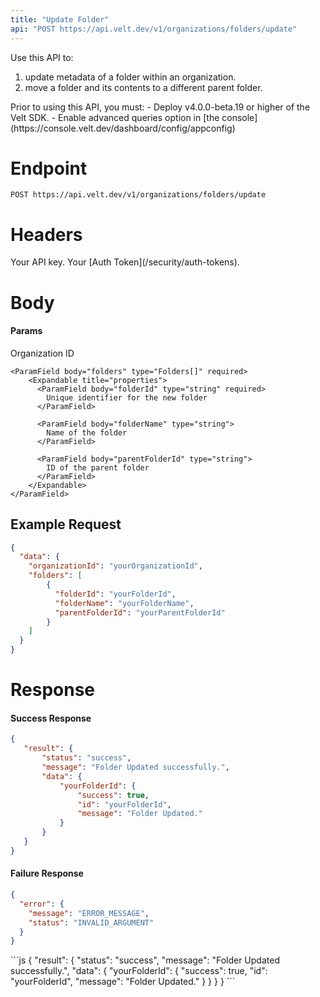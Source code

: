 ```yaml
---
title: "Update Folder"
api: "POST https://api.velt.dev/v1/organizations/folders/update"
---
```


Use this API to:
1. update metadata of a folder within an organization.
2. move a folder and its contents to a different parent folder.

<Warning>
Prior to using this API, you must:
- Deploy v4.0.0-beta.19 or higher of the Velt SDK.
- Enable advanced queries option in [the console](https://console.velt.dev/dashboard/config/appconfig)
</Warning>

# Endpoint

`POST https://api.velt.dev/v1/organizations/folders/update`

# Headers

<ParamField header="x-velt-api-key" type="string" required>
  Your API key.
</ParamField>

<ParamField header="x-velt-auth-token" type="string" required>
  Your [Auth Token](/security/auth-tokens).
</ParamField>

# Body

#### Params

<ParamField body="data" type="object" required>
  <Expandable title="properties">
    <ParamField body="organizationId" type="string" required>
      Organization ID
    </ParamField>

    <ParamField body="folders" type="Folders[]" required>
        <Expandable title="properties">
          <ParamField body="folderId" type="string" required>
            Unique identifier for the new folder
          </ParamField>

          <ParamField body="folderName" type="string">
            Name of the folder
          </ParamField>

          <ParamField body="parentFolderId" type="string">
            ID of the parent folder
          </ParamField>
        </Expandable>
    </ParamField>
  </Expandable>
</ParamField>

## **Example Request**

```JSON
{
  "data": {
    "organizationId": "yourOrganizationId",
    "folders": [
        {
          "folderId": "yourFolderId", 
          "folderName": "yourFolderName",
          "parentFolderId": "yourParentFolderId"
        }
    ]
  }
}
```

# Response

#### Success Response

```JSON
{
   "result": {
       "status": "success",
       "message": "Folder Updated successfully.",
       "data": {
           "yourFolderId": {
               "success": true,
               "id": "yourFolderId",
               "message": "Folder Updated."
           }
       }
   }
}
```

#### Failure Response

```JSON
{
  "error": {
    "message": "ERROR_MESSAGE",
    "status": "INVALID_ARGUMENT"
  }
}
```

<ResponseExample>
```js
{
   "result": {
       "status": "success",
       "message": "Folder Updated successfully.",
       "data": {
           "yourFolderId": {
               "success": true,
               "id": "yourFolderId",
               "message": "Folder Updated."
           }
       }
   }
}
```
</ResponseExample>